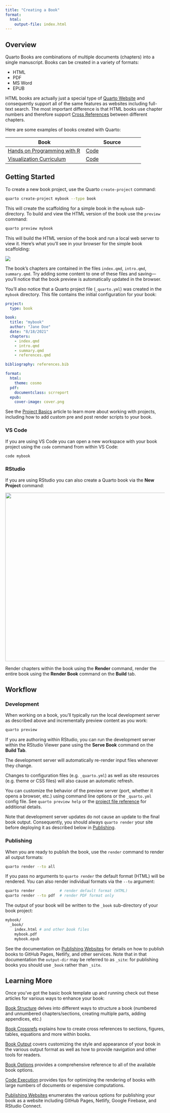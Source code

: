 ```yaml
---
title: "Creating a Book"
format:
  html:
    output-file: index.html
---
```


## Overview

Quarto Books are combinations of multiple documents (chapters) into a single manuscript. Books can be created in a variety of formats:

-   HTML
-   PDF
-   MS Word
-   EPUB

HTML books are actually just a special type of [Quarto Website](../websites/website-basics.qmd) and consequently support all of the same features as websites including full-text search. The most important difference is that HTML books use chapter numbers and therefore support [Cross References](../authoring/cross-references.qmd) between different chapters.

Here are some examples of books created with Quarto:

| Book                                                                             | Source                                                     |
|----------------------------------------------------------------------------------|------------------------------------------------------------|
| [Hands on Programming with R](https://jjallaire.github.io/hopr/)                 | [Code](https://github.com/jjallaire/hopr)                  |
| [Visualization Curriculum](https://jjallaire.github.io/visualization-curriculum) | [Code](https://github.com/uwdata/visualization-curriculum) |

## Getting Started

To create a new book project, use the Quarto `create-project` command:

``` bash
quarto create-project mybook --type book
```

This will create the scaffolding for a simple book in the `mybook` sub-directory. To build and view the HTML version of the book use the `preview` command:

``` bash
quarto preview mybook
```

This will build the HTML version of the book and run a local web server to view it. Here's what you'll see in your browser for the simple book scaffolding:

![](images/book-scaffold.png){.border .preview-image fig-alt="A screenshot of the page rendered by starter code for a Quarto book project."}

The book's chapters are contained in the files `index.qmd`, `intro.qmd`, `summary.qmd`. Try adding some content to one of these files and saving---you'll notice that the book preview is automatically updated in the browser.

You'll also notice that a Quarto project file (`_quarto.yml`) was created in the `mybook` directory. This file contains the initial configuration for your book:

``` yaml
project:
  type: book

book:
  title: "mybook"
  author: "Jane Doe"
  date: "8/18/2021"
  chapters:
    - index.qmd
    - intro.qmd
    - summary.qmd
    - references.qmd

bibliography: references.bib

format:
  html:
    theme: cosmo
  pdf:
    documentclass: scrreport
  epub:
    cover-image: cover.png
```

See the [Project Basics](../projects/quarto-projects.qmd) article to learn more about working with projects, including how to add custom pre and post render scripts to your book.

### VS Code

If you are using VS Code you can open a new workspace with your book project using the `code` command from within VS Code:

```bash
code mybook
```

### RStudio

If you are using RStudio you can also create a Quarto book via the **New Project** command:

![](images/rstudio-new-book.png){.border width="531"}

Render chapters within the book using the **Render** command, render the entire book using the **Render Book** command on the **Build** tab.

## Workflow

### Development

When working on a book, you'll typically run the local development server as described above and incrementally preview content as you work:

``` bash
quarto preview
```

If you are authoring within RStudio, you can run the development server within the RStudio Viewer pane using the **Serve Book** command on the **Build Tab**.

The development server will automatically re-render input files whenever they change.

Changes to configuration files (e.g. `_quarto.yml`) as well as site resources (e.g. theme or CSS files) will also cause an automatic refresh.

You can customize the behavior of the preview server (port, whether it opens a browser, etc.) using command line options or the `_quarto.yml` config file. See `quarto preview help` or the [project file reference](/docs/reference/projects/options.qmd#preview) for additional details.

::: callout-important
Note that development server updates do not cause an update to the final book output. Consequently, you should always `quarto render` your site before deploying it as described below in [Publishing].
:::

### Publishing

When you are ready to publish the book, use the `render` command to render all output formats:

``` bash
quarto render --to all
```

If you pass no arguments to `quarto render` the default format (HTML) will be rendered. You can also render individual formats via the `--to` argument:

``` bash
quarto render           # render default format (HTML)
quarto render --to pdf  # render PDF format only
```

The output of your book will be written to the `_book` sub-directory of your book project:

``` bash
mybook/
  _book/
    index.html # and other book files
    mybook.pdf
    mybook.epub
```

See the documentation on [Publishing Websites](../websites/publishing-websites.qmd) for details on how to publish books to GitHub Pages, Netlify, and other services. Note that in that documentation the `output-dir` may be referred to as `_site`: for publishing books you should use `_book` rather than `_site`.

## Learning More

Once you've got the basic book template up and running check out these articles for various ways to enhance your book:

[Book Structure](book-structure.qmd) delves into different ways to structure a book (numbered and unnumbered chapters/sections, creating multiple parts, adding appendices, etc.)

[Book Crossrefs](book-crossrefs.qmd) explains how to create cross references to sections, figures, tables, equations and more within books.

[Book Output](book-output.qmd) covers customizing the style and appearance of your book in the various output format as well as how to provide navigation and other tools for readers.

[Book Options](../reference/projects/books.qmd) provides a comprehensive reference to all of the available book options.

[Code Execution](../projects/code-execution.qmd) provides tips for optimizing the rendering of books with large numbers of documents or expensive computations.

[Publishing Websites](../websites/publishing-websites.qmd) enumerates the various options for publishing your book as a website including GitHub Pages, Netlify, Google Firebase, and RStudio Connect.
